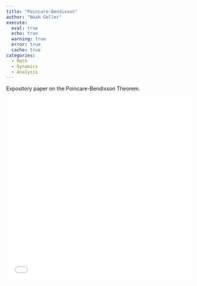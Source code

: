 ```yaml
---
title: "Poincare-Bendixson"
author: "Noah Geller"
execute:
  eval: true
  echo: true
  warning: true
  error: true 
  cache: true 
categories: 
  - Math
  - Dynamics
  - Analysis
---
```

Expository paper on the Poincare-Bendixson Theorem. 

![](../mysite-assets/apprenticePaper.pdf){width=100% height=500}
